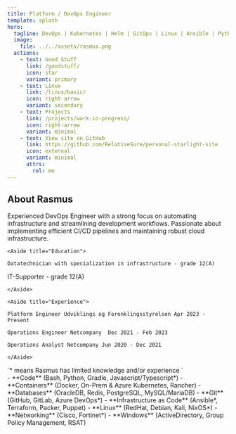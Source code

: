 ```yaml
---
title: Platform / DevOps Engineer 
template: splash
hero:
  tagline: DevOps | Kubernetes | Helm | GitOps | Linux | Ansible | Python | Automation | CI CD Pipelines | Docker | Innovative Thinker | Rapid Learner
  image:
    file: ../../assets/rasmus.png
  actions:
    - text: Good Stuff
      link: /goodstuff/
      icon: star
      variant: primary
    - text: Linux
      link: /linux/basic/
      icon: right-arrow
      variant: secondary
    - text: Projects
      link: /projects/work-in-progress/
      icon: right-arrow
      variant: minimal
    - text: View site on GitHub
      link: https://github.com/RelativeSure/personal-starlight-site
      icon: external
      variant: minimal
      attrs:
        rel: me
---
```



## About Rasmus

<CardGrid>
  <Card title="About Me" icon="open-book">
Experienced DevOps Engineer with a strong focus on automating infrastructure and streamlining
	development workflows.
Passionate about implementing efficient CI/CD pipelines and maintaining
	robust cloud infrastructure.

	<Aside title="Education">

	Datatechnician with specialization in infrastructure - grade 12(A)

  IT-Supporter - grade 12(A)

	</Aside>

	<Aside title="Experience">

	Platform Engineer Udviklings og Forenklingsstyrelsen Apr 2023 - Present

	Operations Engineer Netcompany  Dec 2021 - Feb 2023

	Operations Analyst Netcompany Jun 2020 - Dec 2021

	</Aside>
  </Card>
  <Card title="Experience" icon="seti:db">
    <Aside>`* means Rasmus has limited knowledge and/or experience `</Aside>
	- **Code** (Bash, Python, Gradle, Javascript/Typescript*)
	- **Containers** (Docker, On-Prem & Azure Kubernetes, Rancher)
	- **Databases** (OracleDB, Redis, PostgreSQL, MySQL/MariaDB)
	- **Git** (GitHub, GitLab, Azure DevOps*)
	- **Infrastructure as Code** (Ansible*, Terraform, Packer, Puppet)
	- **Linux** (RedHat, Debian, Kali, NixOS*)
	- **Networking** (Cisco, Fortinet*)
	- **Windows** (ActiveDirectory, Group Policy Management, RSAT)
  </Card>
</CardGrid>
